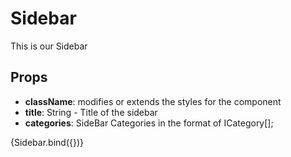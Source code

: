 
<Meta title="components/atoms/Sidebar" decorators={[withDesign]} />

# Sidebar

This is our Sidebar

## Props

- <b>className</b>: modifies or extends the styles for the component
- <b>title</b>: String - Title of the sidebar
- <b>categories</b>: SideBar Categories in the format of ICategory[];

<Canvas>
  <Story
    name="Sidebar"
    parameters={{
      design: {
        type: 'figma',
        url: '',
      },
    }}
    args={{
      className: '',
      title: 'Služby knižnice',
      categories: [
        {
          title: 'Knihy',
          href: '#',
        },
        {
          title: 'Noviny',
          href: '#',
        },
        {
          title: 'Časopisy',
          href: '#',
        },
        {
          title: 'Category',
          href: '#',
        },
      ],
    }}
  >
    {Sidebar.bind({})}
  </Story>
</Canvas>

<ArgsTable of={Sidebar} />

